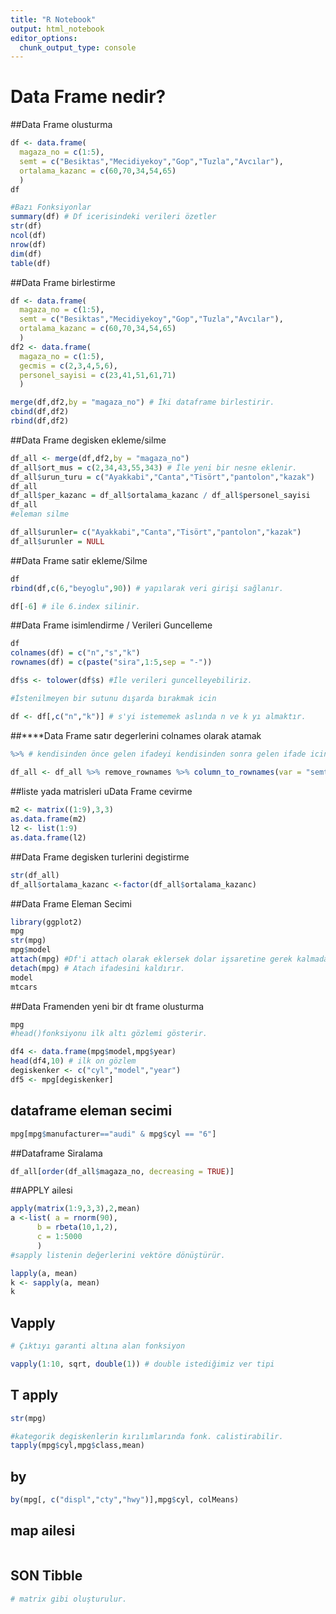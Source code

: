 ```yaml
---
title: "R Notebook"
output: html_notebook
editor_options: 
  chunk_output_type: console
---
```

# Data Frame nedir?

##Data Frame olusturma  
```r
df <- data.frame(
  magaza_no = c(1:5),
  semt = c("Besiktas","Mecidiyekoy","Gop","Tuzla","Avcılar"),
  ortalama_kazanc = c(60,70,34,54,65)
  )
df

#Bazı Fonksiyonlar 
summary(df) # Df icerisindeki verileri özetler
str(df) 
ncol(df)
nrow(df)
dim(df)
table(df)
```

##Data Frame  birlestirme 
```r
df <- data.frame(
  magaza_no = c(1:5),
  semt = c("Besiktas","Mecidiyekoy","Gop","Tuzla","Avcılar"),
  ortalama_kazanc = c(60,70,34,54,65)
  )
df2 <- data.frame(
  magaza_no = c(1:5),
  gecmis = c(2,3,4,5,6),
  personel_sayisi = c(23,41,51,61,71)
  )

merge(df,df2,by = "magaza_no") # İki dataframe birlestirir.
cbind(df,df2)
rbind(df,df2)
```

##Data Frame degisken ekleme/silme 
```r
df_all <- merge(df,df2,by = "magaza_no")
df_all$ort_mus = c(2,34,43,55,343) # İle yeni bir nesne eklenir.
df_all$urun_turu = c("Ayakkabi","Canta","Tisört","pantolon","kazak")
df_all
df_all$per_kazanc = df_all$ortalama_kazanc / df_all$personel_sayisi
df_all
#eleman silme 

df_all$urunler= c("Ayakkabi","Canta","Tisört","pantolon","kazak")
df_all$urunler = NULL
```

##Data Frame satir ekleme/Silme 
```r

df
rbind(df,c(6,"beyoglu",90)) # yapılarak veri girişi sağlanır.

df[-6] # ile 6.index silinir. 

```

##Data Frame isimlendirme / Verileri Guncelleme
```r
df 
colnames(df) = c("n","s","k")
rownames(df) = c(paste("sira",1:5,sep = "-"))

df$s <- tolower(df$s) #İle verileri guncelleyebiliriz. 

#İstenilmeyen bir sutunu dışarda bırakmak icin 

df <- df[,c("n","k")] # s'yi istememek aslında n ve k yı almaktır.

```

##****Data Frame satır degerlerini colnames olarak atamak 
```r
%>% # kendisinden önce gelen ifadeyi kendisinden sonra gelen ifade icin girdi olarak alıyor. 
  
df_all <- df_all %>% remove_rownames %>% column_to_rownames(var = "semt")


```

##liste  yada matrisleri uData Frame cevirme
```r
m2 <- matrix((1:9),3,3)
as.data.frame(m2)
l2 <- list(1:9)
as.data.frame(l2)
```

##Data Frame degisken turlerini degistirme 

```r

str(df_all)
df_all$ortalama_kazanc <-factor(df_all$ortalama_kazanc)
```

##Data Frame  Eleman Secimi 
```r
library(ggplot2)
mpg
str(mpg)
mpg$model
attach(mpg) #Df'i attach olarak eklersek dolar işsaretine gerek kalmadan verileri görebiliriz. 
detach(mpg) # Atach ifadesini kaldırır.
model
mtcars


```

##Data Framenden yeni bir dt frame olusturma 
```r
mpg
#head()fonksiyonu ilk altı gözlemi gösterir.

df4 <- data.frame(mpg$model,mpg$year)
head(df4,10) # ilk on gözlem
degiskenker <- c("cyl","model","year")
df5 <- mpg[degiskenker]

```

## dataframe eleman secimi 

```r
mpg[mpg$manufacturer=="audi" & mpg$cyl == "6"]

```

##Dataframe Siralama 

```r
df_all[order(df_all$magaza_no, decreasing = TRUE)]

```

##APPLY ailesi 

```r

apply(matrix(1:9,3,3),2,mean)
a <-list( a = rnorm(90),
      b = rbeta(10,1,2),
      c = 1:5000
      )
#sapply listenin değerlerini vektöre dönüştürür. 

lapply(a, mean)
k <- sapply(a, mean)
k

```

## Vapply
```r

# Çıktıyı garanti altına alan fonksiyon

vapply(1:10, sqrt, double(1)) # double istediğimiz ver tipi 

```


## T apply 

```r

str(mpg)

#kategorik degiskenlerin kırılımlarında fonk. calistirabilir. 
tapply(mpg$cyl,mpg$class,mean)
```

## by 

```r

by(mpg[, c("displ","cty","hwy")],mpg$cyl, colMeans)


```

## map ailesi 

```r


```


## SON Tibble 
```r

# matrix gibi oluşturulur. 


```




















